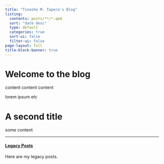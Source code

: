 ```yaml
---
title: "Tinashe M. Tapera's Blog"
listing:
  contents: posts/**/*.qmd
  sort: "date desc"
  type: default
  categories: true
  sort-ui: false
  filter-ui: false
page-layout: full
title-block-banner: true
---
```


# Welcome to the blog

content content content

lorem ipsum etc

# A second title

some content

----------------

#### [Legacy Posts](posts/legacy/legacy-series.html)

Here are my legacy posts.


